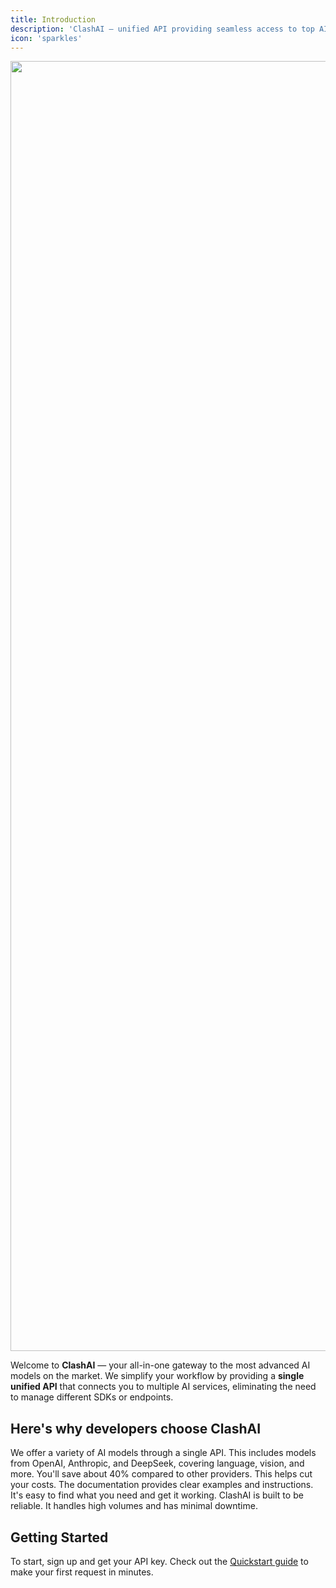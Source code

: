 ```yaml
---
title: Introduction
description: 'ClashAI — unified API providing seamless access to top AI models at 40% lower cost than official providers.'
icon: 'sparkles'
---
```


<img height='2064' width='1104' noZoom src='images/banner.png' />

Welcome to **ClashAI** — your all-in-one gateway to the most advanced AI models on the market. We simplify your workflow by providing a **single unified API** that connects you to multiple AI services, eliminating the need to manage different SDKs or endpoints.

## Here's why developers choose ClashAI

<Card title='Unified Access' icon='layer-group'>
	We offer a variety of AI models through a single API. This includes models
	from OpenAI, Anthropic, and DeepSeek, covering language, vision, and more.
</Card>

<Card title='Cost Efficiency' icon='piggy-bank'>
	You'll save about 40% compared to other providers. This helps cut your costs.
</Card>

<Card title='Developer Friendly' icon='Code'>
	The documentation provides clear examples and instructions. It's easy to find
	what you need and get it working.
</Card>

<Card title='Robust and Scalable' icon='Server'>
	ClashAI is built to be reliable. It handles high volumes and has minimal
	downtime.
</Card>

## Getting Started

To start, sign up and get your API key. Check out the [Quickstart guide](/quickstart) to make your first request in minutes.
